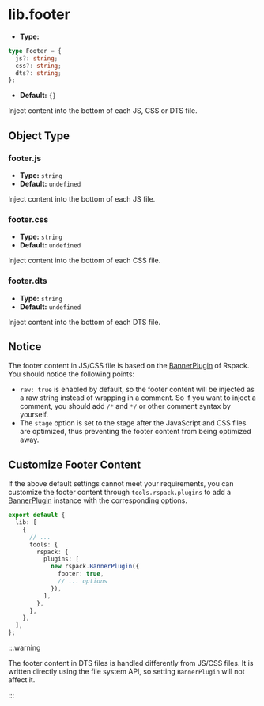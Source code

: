 # lib.footer

- **Type:**

```ts
type Footer = {
  js?: string;
  css?: string;
  dts?: string;
};
```

- **Default:** `{}`

Inject content into the bottom of each JS, CSS or DTS file.

## Object Type

### footer.js

- **Type:** `string`
- **Default:** `undefined`

Inject content into the bottom of each JS file.

### footer.css

- **Type:** `string`
- **Default:** `undefined`

Inject content into the bottom of each CSS file.

### footer.dts

- **Type:** `string`
- **Default:** `undefined`

Inject content into the bottom of each DTS file.

## Notice

The footer content in JS/CSS file is based on the [BannerPlugin](https://rspack.dev/plugins/webpack/banner-plugin) of Rspack. You should notice the following points:

- `raw: true` is enabled by default, so the footer content will be injected as a raw string instead of wrapping in a comment. So if you want to inject a comment, you should add `/*` and `*/` or other comment syntax by yourself.
- The `stage` option is set to the stage after the JavaScript and CSS files are optimized, thus preventing the footer content from being optimized away.

## Customize Footer Content

If the above default settings cannot meet your requirements, you can customize the footer content through `tools.rspack.plugins` to add a [BannerPlugin](https://rspack.dev/plugins/webpack/banner-plugin) instance with the corresponding options.

```ts title="rslib.config.ts"
export default {
  lib: [
    {
      // ...
      tools: {
        rspack: {
          plugins: [
            new rspack.BannerPlugin({
              footer: true,
              // ... options
            }),
          ],
        },
      },
    },
  ],
};
```

:::warning

The footer content in DTS files is handled differently from JS/CSS files. It is written directly using the file system API, so setting `BannerPlugin` will not affect it.

:::
